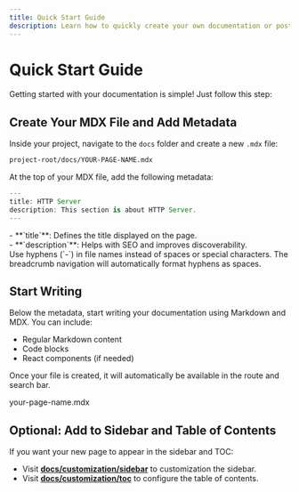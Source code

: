 ```yaml
---
title: Quick Start Guide
description: Learn how to quickly create your own documentation or post.
---
```


# Quick Start Guide

Getting started with your documentation is simple! Just follow this step:

## Create Your MDX File and Add Metadata

Inside your project, navigate to the `docs` folder and create a new `.mdx` file:

```sh
project-root/docs/YOUR-PAGE-NAME.mdx
```

At the top of your MDX file, add the following metadata:

```ts
---
title: HTTP Server
description: This section is about HTTP Server.
---
```

<div>
  - **`title`**: Defines the title displayed on the page.
  <br />- **`description`**: Helps with SEO and improves discoverability.
</div>

<Note>
  Use hyphens (`-`) in file names instead of spaces or special characters. The
  breadcrumb navigation will automatically format hyphens as spaces.
</Note>

## Start Writing

Below the metadata, start writing your documentation using Markdown and MDX. You can include:

- Regular Markdown content
- Code blocks
- React components (if needed)

Once your file is created, it will automatically be available in the route and search bar.

<FolderTree className="overflow-hidden p-2">
  <Folder element="project-root" defaultOpen={true}>
    <Folder element="docs" defaultOpen={true}>
      <File>
        <p>your-page-name.mdx</p>
      </File>
    </Folder>
  </Folder>
</FolderTree>

## Optional: Add to Sidebar and Table of Contents

If you want your new page to appear in the sidebar and TOC:

- Visit **[docs/customization/sidebar](/docs/customization/sidebar)** to customization the sidebar.
- Visit **[docs/customization/toc](/docs/customization/toc)** to configure the table of contents.
